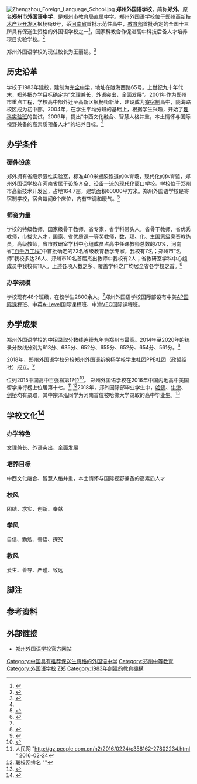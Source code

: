 {{Infobox School
| address = {{CHN}}[[河南省|河南省]][[郑州市|郑州市]][[郑州高新技术产业开发区|高新技术产业开发区]]枫杨街(校本部)
| motto = 国际视野，本土情怀
| name = 郑州外国语学校
| other_name = Zhengzhou Foreign Language School
| type = [[公立學校|公立學校]]
| principal = 王丽娟
| magazine = 《晨溪》
| established = 1983年7月
| image = [[File:Zhengzhou_Foreign_Language_School_Logo.jpg|200px]]
| website = [http://www.zzfls.com.cn www.zzfls.com.cn ]
}}
[[File:Zhengzhou_Foreign_Language_School.jpg|thumb]]
'''郑州外国语学校'''，简称'''郑外'''，原名'''郑州市外国语中学'''{{noteTag|1=郑州外国语学校为[[高級中學|高中]]本部的名称，其初中部名称为郑州外国语中学，初中部分校名称为郑州实验外国语中学、郑州枫杨外国语学校、郑州东枫外国语学校、平原外国语学校和郑州高新区朗悦慧外国语中学，高中部分校名称为郑州外国语学校新枫杨学校。}}，是[[郑州市|郑州市]]教育局直属中学。郑州外国语学校位于[[郑州高新技术产业开发区|郑州高新技术产业开发区]]枫杨街6号，系[[河南省|河南省]]首批示范性高中，[[中华人民共和国教育部|教育部]]首批确定的全国十三所具有保送生资格的外国语学校之一<ref>{{Cite web|url=http://edu.sina.com.cn/zhongkao/2017-06-26/doc-ifyhmtek7785445.shtml|title=全国16所具有保送资格的外国语中学大起底|date=2017-06-26|publisher=新浪教育|access-date=2021-08-12}}</ref>，国家科教合作促进高中科技后备人才培养项目实验学校。<ref name=":0">{{Cite web|url=http://www.zzfls.com.cn/School/Introduct.aspx|title=郑州外国语学校-学校概况|accessdate=2018-08-18|author=|date=|work=www.zzfls.com.cn|publisher=|archive-url=https://web.archive.org/web/20180818084212/http://www.zzfls.com.cn/School/Introduct.aspx|archive-date=2018-08-18|dead-url=yes}}</ref>

郑州外国语学校的现任校长为王丽娟。<ref name=":1">{{Cite web|url=https://mp.weixin.qq.com/s/fMNDd-QcMvc-AJlbHqvfog|title=王丽娟任郑州外国语学校校长，郑外迎来第六任“掌门人”|access-date=2021-08-12|archive-date=2021-08-12|archive-url=https://web.archive.org/web/20210812092107/https://mp.weixin.qq.com/s/fMNDd-QcMvc-AJlbHqvfog|dead-url=no}}</ref>

== 历史沿革 ==

学校于1983年建校，建制为[[完全中學|完全中学]]，地址在陇海西路65号。上世纪九十年代末，郑外把办学目标确定为“文理兼长，外语突出，全面发展”。2001年作为郑州市重点工程，学校高中部外迁至高新区枫杨街新址，建设成为[[寄宿学校|寄宿制]]高中，陇海路校区成为初中部。2004年，在学生平均分班的基础上，根据学生兴趣，开始了[[理科实验班|理科实验班]]的尝试。2009年，提出“中西文化融合、智慧人格并重，本土情怀与国际视野兼备的高素质预备人才”的培养目标。<ref name=":0" />

== 办学条件 ==

=== 硬件设施 ===
郑外拥有省级示范性实验室，标准400米塑胶跑道的体育场，现代化的体育馆，郑州外国语学校在河南省属于设施齐全、设备一流的现代化窗口学校。学校位于郑州市高新技术开发区，占地164.7亩，建筑面积60000平方米。郑州外国语学校是寄宿制学校，宿舍每间6个床位，内有空调和暖气。<ref>{{Cite web|url=http://edu.dahe.cn/2013/08-20/102367556.html|title=郑州外国语中学总校-大河教育|date=2013-08-20|work=edu.dahe.cn|archive-date=2018-08-18|archive-url=https://web.archive.org/web/20180818084231/http://edu.dahe.cn/2013/08-20/102367556.html|dead-url=no|accessdate=2021-02-17}}</ref>

=== 师资力量 ===
学校的特级教师，国家级骨干教师，省专家，省学科带头人，省骨干教师，省优秀教师，市拔尖人才，国家、省优质课一等奖教师，数、理、化、生[[全国中学生学科奥林匹克竞赛|国家级奥赛]]教练员，高级教师，省市教研室学科中心组成员占高中任课教师总数的70%，河南省[[海外高层次人才引进计划|“百千万工程”]]中首批确定的72名省级教育教学专家，我校有7名；郑州市“名师”我校多达26人、郑州市10名首届杰出教师中我校有2人；省教研室学科中心组成员中我校有11人。上述各项人数之多、覆盖学科之广均居全省各学校之首。<ref>{{Cite web|url=http://www.zzfls.com.cn/pub/news/1067|title=郑州外国语学校|date=2018-05-11|work=www.zzfls.com.cn|archive-url=https://web.archive.org/web/20210214083411/http://www.zzfls.com.cn/pub/news/1067|archive-date=2021-02-14|dead-url=no|accessdate=2021-02-17}}</ref>

=== 办学规模 ===
学校现有48个班级，在校学生2800余人。<ref name=":0" />郑州外国语学校国际部设有中美[[進階先修課程|AP国际课程]]班、中英[[普通教育高级程度证书|A-Level]]国际课程班、中澳[[維多利亞州教育證書|VEC]]国际课程班。

== 办学成果 ==
郑州外国语学校的中招录取分数线连续九年为郑州市最高。2014年至2020年的统录分数线分别为613分、635分、652分、655分、652分、654分、561分。<ref>{{cite web|title=2020郑州外国语学校分数线查询（附历年分数线）|url=http://zz.bendibao.com/edu/201878/62467.shtm|date=2020-08-14|access-date=2021-08-12|archive-date=2021-08-12|archive-url=https://web.archive.org/web/20210812092229/https://pos.baidu.com/s?wid=300&hei=250&di=u2090815&ltu=http%3A%2F%2Fzz.bendibao.com%2Fedu%2F201878%2F62467.shtm&psi=4e2c981c8773def0ba64a8dd3a2ec2ef&dc=3&ti=2020%E9%83%91%E5%B7%9E%E5%A4%96%E5%9B%BD%E8%AF%AD%E5%AD%A6%E6%A0%A1%E5%88%86%E6%95%B0%E7%BA%BF%E6%9F%A5%E8%AF%A2%EF%BC%88%E9%99%84%E5%8E%86%E5%B9%B4%E5%88%86%E6%95%B0%E7%BA%BF%EF%BC%89-%20%E9%83%91%E5%B7%9E%E6%9C%AC%E5%9C%B0%E5%AE%9D&ps=2764x840&drs=1&pcs=1055x6408&pss=1150x6408&cfv=0&cpl=3&chi=14&cce=true&cec=UTF-8&tlm=1628760147&psr=1600x1000&par=1600x1000&pis=-1x-1&ccd=24&cja=false&cmi=4&col=en-US&cdo=-1&tcn=1628760148&dtm=HTML_POST&tpr=1628760135702&ari=2&ant=0&exps=110257,110009,111000,110011&prot=2&dis=0&dai=16&dri=0|dead-url=no}}</ref>

2018年，郑州外国语学校分校郑州外国语新枫杨学校学生社团PPE社团（政哲经社）成立。<ref>{{cite web |url=http://news.dahe.cn/2015/07-22/105318671.html |title=郑州中招第一批录取的19所高中录取分数线出炉 |publisher=大河网 |date=2015-07-22 |archive-date=2015-07-23 |archive-url=https://web.archive.org/web/20150723014142/http://news.dahe.cn/2015/07-22/105318671.html |dead-url=no |accessdate=2015-07-22 }}</ref>

位列2015中国高中百强榜第17位<ref>{{cite web |url=http://news.dahe.cn/2015/09-09/105602510.html |title=2015中国高中百强榜出炉 |publisher=大河报微信 |date=2015年9月9日 |archive-date=2015-09-09 |archive-url=https://web.archive.org/web/20150909164953/http://news.dahe.cn/2015/09-09/105602510.html |dead-url=no |accessdate=2015-09-09 }}</ref>。 郑州外国语学校在2016年中国内地高中美国留学排行榜上位居第十七。<ref>人民网 "http://gz.people.com.cn/n2/2016/0224/c358162-27802234.html {{Wayback|url=http://gz.people.com.cn/n2/2016/0224/c358162-27802234.html |date=20161014012748 }}" 2016-02-24</ref> <ref>联校网排名 "{{cite web |url=http://www.collegenode.com/list.php |title=存档副本 |accessdate=2016-04-05 |deadurl=yes |archiveurl=https://web.archive.org/web/20161014013045/http://www.collegenode.com/list.php |archivedate=2016-10-14 }}"</ref>2018年，郑外国际部毕业学生中，[[哈佛大学|哈佛]]、[[牛津大学|牛津]]、[[剑桥大学|剑桥]]均有录取，其中宗泽泓同学为河南首位被哈佛大学录取的高中毕业生。<ref>{{Cite web|url=http://www.zzfls.com.cn/Internation/Internation.aspx|title=郑州外国语学校|accessdate=2018-08-18|author=|date=|work=www.zzfls.com.cn|publisher=|archive-url=https://web.archive.org/web/20180818084204/http://www.zzfls.com.cn/Internation/Internation.aspx|archive-date=2018-08-18|dead-url=yes}}</ref>

== 学校文化<ref>{{Cite web|url=http://www.zzfls.com.cn/pub/news/1066|title=郑州外国语学校|date=2018-05-11|work=www.zzfls.com.cn|archive-url=https://web.archive.org/web/20210214084126/http://www.zzfls.com.cn/pub/news/1066|archive-date=2021-02-14|dead-url=no|accessdate=2021-02-17}}</ref>==

=== 办学特色 ===
文理兼长、外语突出、全面发展

=== 培养目标 ===
中西文化融合、智慧人格并重，本土情怀与国际视野兼备的高素质人才

=== 校风 ===
团结、求实、创新、奉献

=== 学风 ===
自信、勤勉、善悟、探究

=== 教风 ===
爱生、善导、严谨、致远

== 脚注 ==
{{NoteFoot}}

== 参考资料 ==
{{reflist}}

== 外部链接 ==
*[http://www.zzfls.com.cn/ 郑州外国语学校官方网站]{{Wayback|url=http://www.zzfls.com.cn/ |date=20080724120552 }}

{{中国具有推荐保送生资格的外国语中学}}
{{河南省示范性普通高级中学}}
{{C20慕课联盟}}

[[Category:中国具有推荐保送生资格的外国语中学|Category:中国具有推荐保送生资格的外国语中学]]
[[Category:郑州中等教育|Category:郑州中等教育]]
[[Category:外国语学校|Category:外国语学校]]
[[Category:河南省示范性普通高中|Z郑]]
[[Category:1983年創建的教育機構|Category:1983年創建的教育機構]]